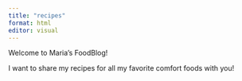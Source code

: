 ```yaml
---
title: "recipes"
format: html
editor: visual
---
```


Welcome to Maria's FoodBlog!

I want to share my recipes for all my favorite comfort foods with you!
